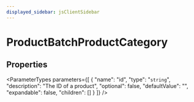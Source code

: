 ```yaml
---
displayed_sidebar: jsClientSidebar
---
```



# ProductBatchProductCategory

## Properties

<ParameterTypes parameters={[
  {
    "name": "id",
    "type": "`string`",
    "description": "The ID of a product",
    "optional": false,
    "defaultValue": "",
    "expandable": false,
    "children": []
  }
]} />
